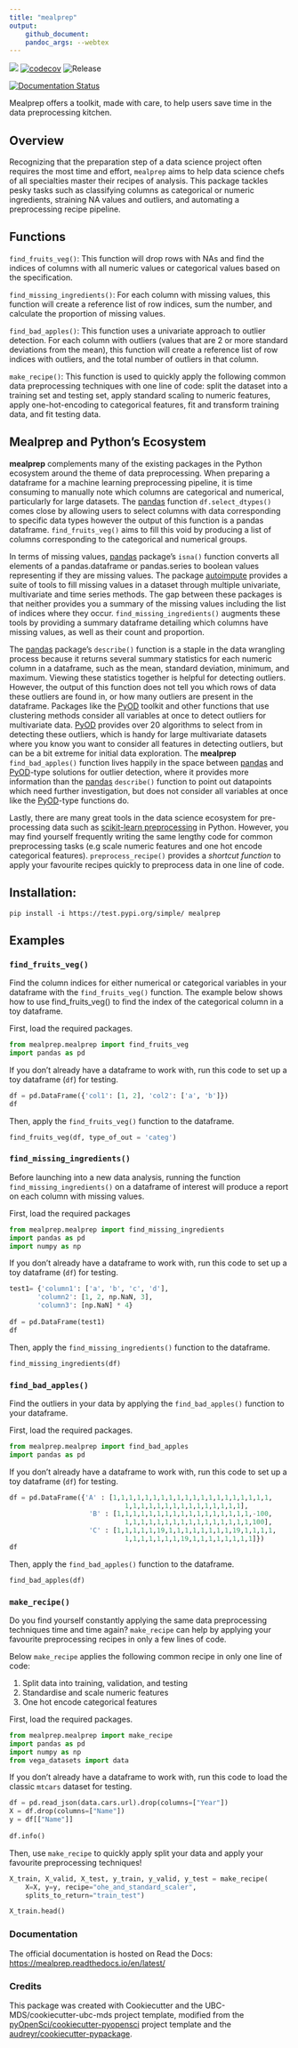 ```yaml
---
title: "mealprep"
output:
    github_document:
    pandoc_args: --webtex
---
```



![](https://github.com/UBC-MDS/mealprep/workflows/build/badge.svg) [![codecov](https://codecov.io/gh/UBC-MDS/mealprep/branch/master/graph/badge.svg)](https://codecov.io/gh/UBC-MDS/mealprep) ![Release](https://github.com/UBC-MDS/mealprep/workflows/Release/badge.svg)

[![Documentation Status](https://readthedocs.org/projects/mealprep/badge/?version=latest)](https://mealprep.readthedocs.io/en/latest/?badge=latest)

Mealprep offers a toolkit, made with care, to help users save time in the data preprocessing kitchen. 

## Overview

Recognizing that the preparation step of a data science project often requires the most time and effort, `mealprep` aims to help data science chefs of all specialties master their recipes of analysis. This package tackles pesky tasks such as classifying columns as categorical or numeric ingredients, straining NA values and outliers, and automating a preprocessing recipe pipeline.

## Functions
`find_fruits_veg()`: This function will drop rows with NAs and find the indices of columns with all numeric values or categorical values based on the specification.
    
`find_missing_ingredients()`: For each column with missing values, this function will create a reference list of row indices, sum the number, and calculate the proportion of missing values.
    
`find_bad_apples()`: This function uses a univariate approach to outlier detection. For each column with outliers (values that are 2 or more standard deviations from the mean), this function will create a reference list of row indices with outliers, and the total number of outliers in that column.

`make_recipe()`: This function is used to quickly apply the following common data preprocessing techniques with one line of code: split the dataset into a training set and testing set, apply standard scaling to numeric features, apply one-hot-encoding to categorical features, fit and transform training data, and fit testing data.

## Mealprep and Python's Ecosystem

**mealprep** complements many of the existing packages in the Python ecosystem around the theme of data preprocessing. When preparing a dataframe for a machine learning preprocessing pipeline, it is time consuming to manually note which columns are categorical and numerical, particularly for large datasets. The [pandas](https://pypi.org/project/pandas/) function `df.select_dtypes()` comes close by allowing users to select columns with data corresponding to specific data types however the output of this function is a pandas dataframe. `find_fruits_veg()` aims to fill this void by producing a list of columns corresponding to the categorical and numerical groups.  

In terms of missing values, [pandas](https://pypi.org/project/pandas/) package’s `isna()` function converts all elements of a pandas.dataframe or pandas.series to boolean values representing if they are missing values. The package [autoimpute](https://autoimpute.readthedocs.io/en/latest/) provides a suite of tools to fill missing values in a dataset through multiple univariate, multivariate and time series methods. The gap between these packages is that neither provides you a summary of the missing values including the list of indices where they occur. `find_missing_ingredients()` augments these tools by providing a summary dataframe detailing which columns have missing values, as well as their count and proportion.

The [pandas](https://pypi.org/project/pandas/) package’s `describe()` function is a staple in the data wrangling process because it returns several summary statistics for each numeric column in a dataframe, such as the mean, standard deviation, minimum, and maximum. Viewing these statistics together is helpful for detecting outliers. However, the output of this function does not tell you which rows of data these outliers are found in, or how many outliers are present in the dataframe. Packages like the [PyOD](https://pyod.readthedocs.io/en/latest/) toolkit and other functions that use clustering methods consider all variables at once to detect outliers for multivariate data. [PyOD](https://pyod.readthedocs.io/en/latest/) provides over 20 algorithms to select from in detecting these outliers, which is handy for large multivariate datasets where you know you want to consider all features in detecting outliers, but can be a bit extreme for initial data exploration. The **mealprep** `find_bad_apples()` function lives happily in the space between [pandas](https://pypi.org/project/pandas/) and [PyOD](https://pyod.readthedocs.io/en/latest/)-type solutions for outlier detection, where it provides more information than the [pandas](https://pypi.org/project/pandas/) `describe()` function to point out datapoints which need further investigation, but does not consider all variables at once like the [PyOD](https://pyod.readthedocs.io/en/latest/)-type functions do.

Lastly, there are many great tools in the data science ecosystem for pre-processing data such as [scikit-learn preprocessing](https://scikit-learn.org/stable/modules/preprocessing.html) in Python. However, you may find yourself frequently writing the same lengthy code for common preprocessing tasks (e.g scale numeric features and one hot encode categorical features). `preprocess_recipe()` provides a _shortcut function_ to apply your favourite recipes quickly to preprocess data in one line of code.


## Installation:

```
pip install -i https://test.pypi.org/simple/ mealprep
```

## Examples

### `find_fruits_veg()`

Find the column indices for either numerical or categorical variables in your dataframe with the `find_fruits_veg()` function. 
The example below shows how to use find_fruits_veg() to find the index of the categorical column in a toy dataframe.

First, load the required packages.
```python
from mealprep.mealprep import find_fruits_veg
import pandas as pd
```

If you don't already have a dataframe to work with, run this code to set up a toy dataframe (`df`) for testing.
```python
df = pd.DataFrame({'col1': [1, 2], 'col2': ['a', 'b']})
df
```

Then, apply the `find_fruits_veg()` function to the dataframe.
```python
find_fruits_veg(df, type_of_out = 'categ')
```


### `find_missing_ingredients()`

Before launching into a new data analysis, running the function `find_missing_ingredients()` on a dataframe of interest will produce a report on each column with missing values.

First, load the required packages
```python
from mealprep.mealprep import find_missing_ingredients
import pandas as pd
import numpy as np
```

If you don't already have a dataframe to work with, run this code to set up a toy dataframe (`df`) for testing.
```python
test1= {'column1': ['a', 'b', 'c', 'd'],
       'column2': [1, 2, np.NaN, 3],
       'column3': [np.NaN] * 4}
   
df = pd.DataFrame(test1)
df
```

Then, apply the `find_missing_ingredients()` function to the dataframe.
```python
find_missing_ingredients(df)
```


### `find_bad_apples()`

Find the outliers in your data by applying the `find_bad_apples()` function to your dataframe.

First, load the required packages.
```python
from mealprep.mealprep import find_bad_apples
import pandas as pd
```

If you don't already have a dataframe to work with, run this code to set up a toy dataframe (`df`) for testing.
```python
df = pd.DataFrame({'A' : [1,1,1,1,1,1,1,1,1,1,1,1,1,1,1,1,1,1,1,1,
                             1,1,1,1,1,1,1,1,1,1,1,1,1,1,1],
                    'B' : [1,1,1,1,1,1,1,1,1,1,1,1,1,1,1,1,1,-100,
                             1,1,1,1,1,1,1,1,1,1,1,1,1,1,1,1,100],
                    'C' : [1,1,1,1,1,19,1,1,1,1,1,1,1,1,19,1,1,1,1,
                             1,1,1,1,1,1,1,19,1,1,1,1,1,1,1,1]})
df
```

Then, apply the `find_bad_apples()` function to the dataframe.
```python
find_bad_apples(df)
```


### `make_recipe()`

Do you find yourself constantly applying the same data preprocessing techniques time and time again? `make_recipe` can help by applying your favourite preprocessing recipes in only a few lines of code.

Below `make_recipe` applies the following common recipe in only one line of code:

1. Split data into training, validation, and testing
2. Standardise and scale numeric features
3. One hot encode categorical features

First, load the required packages.
```python
from mealprep.mealprep import make_recipe
import pandas as pd
import numpy as np
from vega_datasets import data
```

If you don't already have a dataframe to work with, run this code to load the classic `mtcars` dataset for testing.
```python
df = pd.read_json(data.cars.url).drop(columns=["Year"])
X = df.drop(columns=["Name"])
y = df[["Name"]]
    
df.info()
```

Then, use `make_recipe` to quickly apply split your data and apply your favourite preprocessing techniques!
```python
X_train, X_valid, X_test, y_train, y_valid, y_test = make_recipe(
    X=X, y=y, recipe="ohe_and_standard_scaler", 
    splits_to_return="train_test")

X_train.head()
```


### Documentation
The official documentation is hosted on Read the Docs: <https://mealprep.readthedocs.io/en/latest/>

### Credits
This package was created with Cookiecutter and the UBC-MDS/cookiecutter-ubc-mds project template, modified from the [pyOpenSci/cookiecutter-pyopensci](https://github.com/pyOpenSci/cookiecutter-pyopensci) project template and the [audreyr/cookiecutter-pypackage](https://github.com/audreyr/cookiecutter-pypackage).
